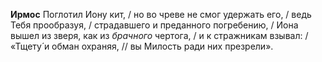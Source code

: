 **Ирмос** Поглотил Иону кит, / но во чреве не смог удержать его, / ведь Тебя прообразуя, / страдавшего и преданного погребению, / Иона вышел из зверя, как из *брачного* чертога, / и к стражникам взывал: / «Тщету́ и обман охраняя, // вы Милость ради них презрели».
